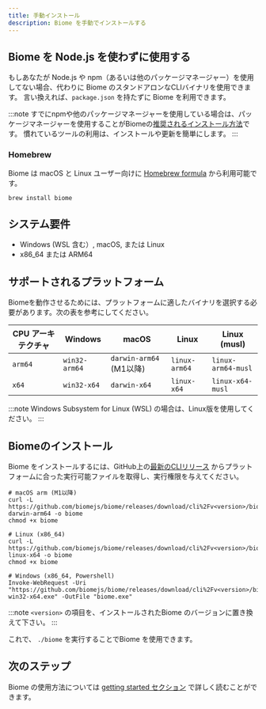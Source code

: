 ```yaml
---
title: 手動インストール
description: Biome を手動でインストールする
---
```


## Biome を Node.js を使わずに使用する

もしあなたが Node.js や npm（あるいは他のパッケージマネージャー）を使用してない場合、代わりに Biome のスタンドアロンなCLIバイナリを使用できます。
言い換えれば、`package.json` を持たずに Biome を利用できます。

:::note
すでにnpmや他のパッケージマネージャーを使用している場合は、パッケージマネージャーを使用することがBiomeの[推奨されるインストール方法](/ja/guides/getting-started#installation)です。
慣れているツールの利用は、インストールや更新を簡単にします。
:::

### Homebrew

Biome は macOS と Linux ユーザー向けに [Homebrew formula](https://formulae.brew.sh/formula/biome) から利用可能です。

```shell
brew install biome
```

## システム要件

- Windows (WSL 含む）, macOS, または Linux
- x86_64 または ARM64

## サポートされるプラットフォーム

Biomeを動作させるためには、プラットフォームに適したバイナリを選択する必要があります。次の表を参考にしてください。

| CPU アーキテクチャ | Windows       | macOS                        | Linux         | Linux (musl)       |
| ------------------ | ------------- | ---------------------------- | ------------- | ------------------ |
| `arm64`            | `win32-arm64` | `darwin-arm64` (M1以降)      | `linux-arm64` | `linux-arm64-musl` |
| `x64`              | `win32-x64`   | `darwin-x64`                 | `linux-x64`   | `linux-x64-musl`   |

:::note
Windows Subsystem for Linux (WSL) の場合は、Linux版を使用してください。
:::

## Biomeのインストール

Biome をインストールするには、GitHub上の[最新のCLIリリース](https://github.com/biomejs/biome/releases) からプラットフォームに合った実行可能ファイルを取得し、実行権限を与えてください。

```shell
# macOS arm (M1以降)
curl -L https://github.com/biomejs/biome/releases/download/cli%2Fv<version>/biome-darwin-arm64 -o biome
chmod +x biome

# Linux (x86_64)
curl -L https://github.com/biomejs/biome/releases/download/cli%2Fv<version>/biome-linux-x64 -o biome
chmod +x biome

# Windows (x86_64, Powershell)
Invoke-WebRequest -Uri "https://github.com/biomejs/biome/releases/download/cli%2Fv<version>/biome-win32-x64.exe" -OutFile "biome.exe"
```

:::note
`<version>` の項目を、インストールされたBiome のバージョンに置き換えて下さい。
:::

これで、 `./biome` を実行することでBiome を使用できます。

## 次のステップ

Biome の使用方法については [getting started セクション](/ja/guides/getting-started#next-steps) で詳しく読むことができます。
